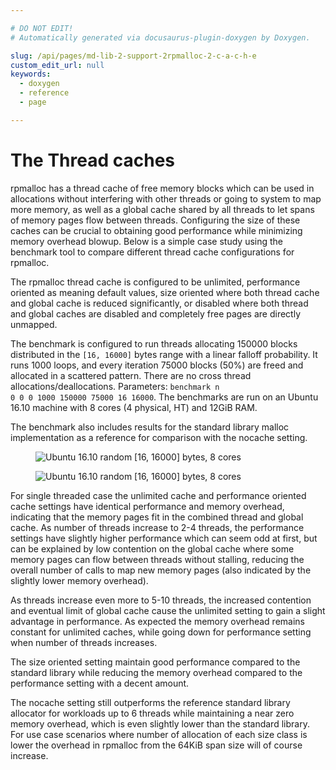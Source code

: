 ```yaml
---

# DO NOT EDIT!
# Automatically generated via docusaurus-plugin-doxygen by Doxygen.

slug: /api/pages/md-lib-2-support-2rpmalloc-2-c-a-c-h-e
custom_edit_url: null
keywords:
  - doxygen
  - reference
  - page

---
```





# The Thread caches

<DoxygenPage pluginConfig={pluginConfig}>



<Link id="autotoc_md86" />

rpmalloc has a thread cache of free memory blocks which can be used in allocations without interfering with other threads or going to system to map more memory, as well as a global cache shared by all threads to let spans of memory pages flow between threads. Configuring the size of these caches can be crucial to obtaining good performance while minimizing memory overhead blowup. Below is a simple case study using the benchmark tool to compare different thread cache configurations for rpmalloc.

The rpmalloc thread cache is configured to be unlimited, performance oriented as meaning default values, size oriented where both thread cache and global cache is reduced significantly, or disabled where both thread and global caches are disabled and completely free pages are directly unmapped.

The benchmark is configured to run threads allocating 150000 blocks distributed in the <code>&#91;16, 16000&#93;</code> bytes range with a linear falloff probability. It runs 1000 loops, and every iteration 75000 blocks (50%) are freed and allocated in a scattered pattern. There are no cross thread allocations/deallocations. Parameters: <code>benchmark n 0 0 0 1000 150000 75000 16 16000</code>. The benchmarks are run on an Ubuntu 16.10 machine with 8 cores (4 physical, HT) and 12GiB RAM.

The benchmark also includes results for the standard library malloc implementation as a reference for comparison with the nocache setting.


<figure>  <img src="https://docs.google.com/spreadsheets/d/1NWNuar1z0uPCB5iVS_Cs6hSo2xPkTmZf0KsgWS_Fb_4/pubchart?oid=387883204&format=image" alt="Ubuntu 16.10 random [16, 16000] bytes, 8 cores" class="inline" />
</figure>
 
<figure>  <img src="https://docs.google.com/spreadsheets/d/1NWNuar1z0uPCB5iVS_Cs6hSo2xPkTmZf0KsgWS_Fb_4/pubchart?oid=1644710241&format=image" alt="Ubuntu 16.10 random [16, 16000] bytes, 8 cores" class="inline" />
</figure>


For single threaded case the unlimited cache and performance oriented cache settings have identical performance and memory overhead, indicating that the memory pages fit in the combined thread and global cache. As number of threads increase to 2-4 threads, the performance settings have slightly higher performance which can seem odd at first, but can be explained by low contention on the global cache where some memory pages can flow between threads without stalling, reducing the overall number of calls to map new memory pages (also indicated by the slightly lower memory overhead).

As threads increase even more to 5-10 threads, the increased contention and eventual limit of global cache cause the unlimited setting to gain a slight advantage in performance. As expected the memory overhead remains constant for unlimited caches, while going down for performance setting when number of threads increases.

The size oriented setting maintain good performance compared to the standard library while reducing the memory overhead compared to the performance setting with a decent amount.

The nocache setting still outperforms the reference standard library allocator for workloads up to 6 threads while maintaining a near zero memory overhead, which is even slightly lower than the standard library. For use case scenarios where number of allocation of each size class is lower the overhead in rpmalloc from the 64KiB span size will of course increase.

</DoxygenPage>

